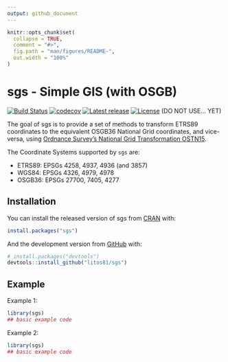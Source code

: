 ```yaml
---
output: github_document
---
```


<!-- README.md is generated from README.Rmd. Please edit that file -->

```r
knitr::opts_chunk$set(
  collapse = TRUE,
  comment = "#>",
  fig.path = "man/figures/README-",
  out.width = "100%"
)
```
# sgs - Simple GIS (with OSGB)

<!-- badges: start -->
[![Build Status](https://travis-ci.com/litos81/sgs.svg?branch=master)](https://travis-ci.com/litos81/sgs)
[![codecov](https://codecov.io/gh/litos81/sgs/branch/master/graph/badge.svg?token=Qd5gkpnxFc)](https://codecov.io/gh/litos81/sgs)
[![Latest release](https://img.shields.io/github/release/litos81/sgs.svg)](https://github.com/litos81/sgs/releases)
[![License](https://img.shields.io/badge/License-BSD%202--Clause-orange.svg)](https://opensource.org/licenses/BSD-2-Clause)
<!-- badges: end -->
(DO NOT USE... YET)

The goal of sgs is to provide a set of methods to transform ETRS89 coordinates to the equivalent
OSGB36 National Grid coordinates, and vice-versa, using [Ordnance Survey's National Grid Transformation OSTN15](https://www.ordnancesurvey.co.uk/blog/2016/09/ostn15-new-geoid-britain/).

The Coordinate Systems supported by `sgs` are:

* ETRS89: EPSGs 4258, 4937, 4936 (and 3857)
* WGS84: EPSGs 4326, 4979, 4978
* OSGB36: EPSGs 27700, 7405, 4277


## Installation

You can install the released version of sgs from [CRAN](https://CRAN.R-project.org) with:

``` r
install.packages("sgs")
```

And the development version from [GitHub](https://github.com/) with:

``` r
# install.packages("devtools")
devtools::install_github("litos81/sgs")
```
## Example

Example 1:

```r
library(sgs)
## basic example code
```

Example 2:

```r
library(sgs)
## basic example code
```
